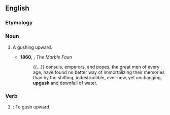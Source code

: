 ==English==

===Etymology===
{{prefix|en|up|gush}}

===Noun===
{{en-noun|es}}

# {{lb|en|archaic}} A gushing upward.
#* '''1860''', {{w|Nathaniel Hawthorne}}, ''The Marble Faun''
#*: {{...}} consuls, emperors, and popes, the great men of every age, have found no better way of immortalizing their memories than by the shifting, indestructible, ever new, yet unchanging, '''upgush''' and downfall of water.

===Verb===
{{en-verb|upgushes|upgushing|upgushed}}

# {{lb|en|obsolete}}: To gush upward.